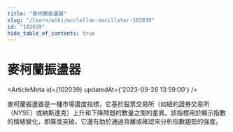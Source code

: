 ```yaml
---
title: "麥柯蘭振盪器"
slug: "/learn/wiki/mcclellan-oscillator-102039"
id: "102039"
hide_table_of_contents: true
---
```



# 麥柯蘭振盪器

<ArticleMeta id={102039} updatedAt={'2023-09-26 13:59:00'} />
<div className='border-solid border-b border-t-0 my-4 border-[var(--ifm-color-gray-300)]' />

麥柯蘭振盪器是一種市場廣度指標，它基於股票交易所（如紐約證券交易所（NYSE）或納斯達克）上升和下降問題的數量之間的差異。該指標用於顯示指數的情緒變化，即廣度突破。它還有助於通過背離或確認來分析指數趨勢的強度。
